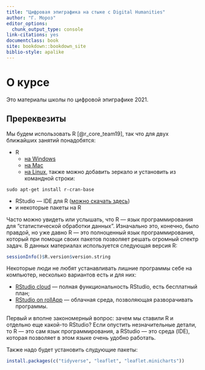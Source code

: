 ```yaml
--- 
title: "Цифровая эпиграфика на стыке с Digital Humanities"
author: "Г. Мороз"
editor_options:
  chunk_output_type: console
link-citations: yes
documentclass: book
site: bookdown::bookdown_site
biblio-style: apalike
---
```


# О курсе

Это материалы школы по цифровой эпиграфике 2021.

## Пререквезиты

Мы будем использовать R [@r_core_team19], так что для двух ближайших занятий понадобятся:

* R
    * [на Windows](https://cran.r-project.org/bin/windows/base/)
    * [на Mac](https://cran.r-project.org/bin/macosx/)
    * [на Linux](https://cran.rstudio.com/bin/linux/), также можно добавить зеркало и установить из командной строки:
    
```
sudo apt-get install r-cran-base
```

* RStudio --- IDE для R ([можно скачать здесь](https://www.rstudio.com/products/rstudio/download/))
* и некоторые пакеты на R

Часто можно увидеть или услышать, что R --- язык программирования для "статистической обработки данных". Изначально это, конечно, было правдой, но уже давно R --- это полноценный язык программирования, который при помощи своих пакетов позволяет решать огромный спектр задач. В данных материалах используется следующая версия R:

```r
sessionInfo()$R.version$version.string
```

Некоторые люди не любят устанавливать лишние программы себе на компьютер, несколько вариантов есть и для них:

* [RStudio cloud](https://rstudio.cloud/) --- полная функциональность RStudio, есть бесплатный план;
* [RStudio on rollApp](https://www.rollapp.com/app/rstudio) --- облачная среда, позволяющая разворачивать программы.

Первый и вполне закономерный вопрос: зачем мы ставили R и отдельно еще какой-то RStudio?
Если опустить незначительные детали, то R --- это сам язык программирования, а RStudio --- это среда (IDE), которая позволяет в этом языке очень удобно работать.


Также надо будет установить слудующие пакеты:

```r
install.packages(c("tidyverse", "leaflet", "leaflet.minicharts"))
```
